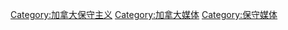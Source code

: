 [[Category:加拿大保守主义|Category:加拿大保守主义]]
[[Category:加拿大媒体|Category:加拿大媒体]]
[[Category:保守媒体|Category:保守媒体]]